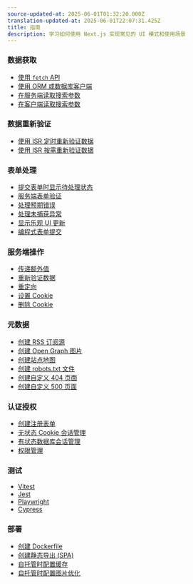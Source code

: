 ```yaml
---
source-updated-at: 2025-06-01T01:32:20.000Z
translation-updated-at: 2025-06-01T22:07:31.425Z
title: 指南
description: 学习如何使用 Next.js 实现常见的 UI 模式和使用场景
---
```


### 数据获取

- [使用 `fetch` API](/docs/app/getting-started/fetching-data#with-the-fetch-api)
- [使用 ORM 或数据库客户端](/docs/app/getting-started/fetching-data#with-an-orm-or-database)
- [在服务端读取搜索参数](/docs/app/api-reference/file-conventions/page)
- [在客户端读取搜索参数](/docs/app/api-reference/functions/use-search-params)

### 数据重新验证

- [使用 ISR 定时重新验证数据](/docs/app/guides/incremental-static-regeneration#time-based-revalidation)
- [使用 ISR 按需重新验证数据](/docs/app/guides/incremental-static-regeneration#on-demand-revalidation-with-revalidatepath)

### 表单处理

- [提交表单时显示待处理状态](/docs/app/guides/forms)
- [服务端表单验证](/docs/app/guides/forms)
- [处理预期错误](/docs/app/getting-started/error-handling#handling-expected-errors)
- [处理未捕获异常](/docs/app/getting-started/error-handling#handling-uncaught-exceptions)
- [显示乐观 UI 更新](/docs/app/guides/forms#optimistic-updates)
- [编程式表单提交](/docs/app/guides/forms#programmatic-form-submission)

### 服务端操作

- [传递额外值](/docs/app/guides/forms)
- [重新验证数据](/docs/app/building-your-application/data-fetching/server-actions-and-mutations#revalidating-data)
- [重定向](/docs/app/building-your-application/data-fetching/server-actions-and-mutations#redirecting)
- [设置 Cookie](/docs/app/api-reference/functions/cookies#setting-a-cookie)
- [删除 Cookie](/docs/app/api-reference/functions/cookies#deleting-cookies)

### 元数据

- [创建 RSS 订阅源](/docs/app/building-your-application/routing/route-handlers#non-ui-responses)
- [创建 Open Graph 图片](/docs/app/api-reference/file-conventions/metadata/opengraph-image)
- [创建站点地图](/docs/app/api-reference/file-conventions/metadata/sitemap)
- [创建 robots.txt 文件](/docs/app/api-reference/file-conventions/metadata/robots)
- [创建自定义 404 页面](/docs/app/api-reference/file-conventions/not-found)
- [创建自定义 500 页面](/docs/app/api-reference/file-conventions/error)

### 认证授权

- [创建注册表单](/docs/app/guides/authentication#sign-up-and-login-functionality)
- [无状态 Cookie 会话管理](/docs/app/guides/authentication#stateless-sessions)
- [有状态数据库会话管理](/docs/app/guides/authentication#database-sessions)
- [权限管理](/docs/app/guides/authentication#authorization)

### 测试

- [Vitest](/docs/app/guides/testing/vitest)
- [Jest](/docs/app/guides/testing/jest)
- [Playwright](/docs/app/guides/testing/playwright)
- [Cypress](/docs/app/guides/testing/cypress)

### 部署

- [创建 Dockerfile](/docs/app/getting-started/deploying#docker)
- [创建静态导出 (SPA)](/docs/app/guides/static-exports)
- [自托管时配置缓存](/docs/app/guides/self-hosting#configuring-caching)
- [自托管时配置图片优化](/docs/app/guides/self-hosting#image-optimization)